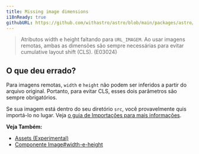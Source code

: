 ```yaml
---
title: Missing image dimensions
i18nReady: true
githubURL: https://github.com/withastro/astro/blob/main/packages/astro/src/core/errors/errors-data.ts
---
```


> Atributos width e height faltando para `URL_IMAGEM`. Ao usar imagens remotas, ambas as dimensões são sempre necessárias para evitar cumulative layout shift (CLS). (E03024)

## O que deu errado?

Para imagens remotas, `width` e `height` não podem ser inferidos a partir do arquivo original. Portanto, para evitar CLS, esses dois parâmetros são sempre obrigatórios.

Se sua imagem está dentro do seu diretório `src`, você provavelmente quis importá-lo no lugar. Veja [o guia de Importações para mais informações](/pt-br/guides/imports/#outros-assets).

**Veja Também:**
-  [Assets (Experimental)](/pt-br/guides/assets/)
-  [Componente Image#width-e-height](/pt-br/guides/assets/#width-and-height)


